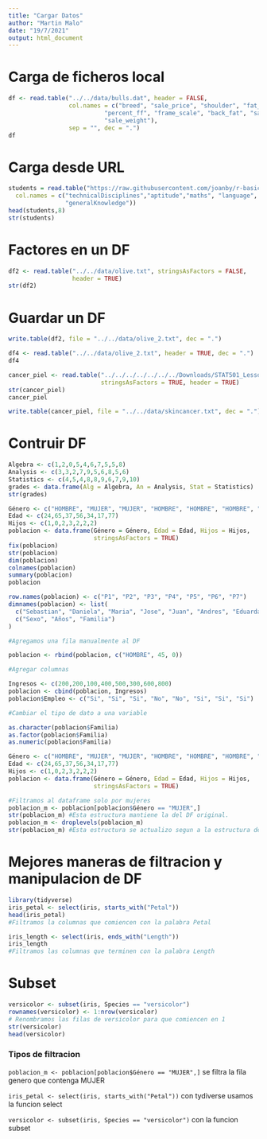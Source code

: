 ```yaml
---
title: "Cargar Datos"
author: "Martin Malo"
date: "19/7/2021"
output: html_document
---
```


# Carga de ficheros local

```r
df <- read.table("../../data/bulls.dat", header = FALSE,
                 col.names = c("breed", "sale_price", "shoulder", "fat_free",
                           "percent_ff", "frame_scale", "back_fat", "sale_height",
                           "sale_weight"),
                 sep = "", dec = ".")
df
```

# Carga desde URL

```r
students = read.table("https://raw.githubusercontent.com/joanby/r-basic/master/data/StudentsData", 
  col.names = c("technicalDisciplines","aptitude","maths", "language",
                "generalKnowledge"))
head(students,8)
str(students)
```

# Factores en un DF

```r
df2 <- read.table("../../data/olive.txt", stringsAsFactors = FALSE, 
                  header = TRUE)
str(df2)
```

# Guardar un DF

```r
write.table(df2, file = "../../data/olive_2.txt", dec = ".")

df4 <- read.table("../../data/olive_2.txt", header = TRUE, dec = ".")
df4
```

```r
cancer_piel <- read.table("../../../../../../../Downloads/STAT501_Lesson03/skincancer.txt",
                          stringsAsFactors = TRUE, header = TRUE)
str(cancer_piel)
cancer_piel

write.table(cancer_piel, file = "../../data/skincancer.txt", dec = ".")
```

# Contruir DF

```r
Algebra <- c(1,2,0,5,4,6,7,5,5,8)
Analysis <- c(3,3,2,7,9,5,6,8,5,6)
Statistics <- c(4,5,4,8,8,9,6,7,9,10)
grades <- data.frame(Alg = Algebra, An = Analysis, Stat = Statistics)
str(grades)
```

```r
Género <- c("HOMBRE", "MUJER", "MUJER", "HOMBRE", "HOMBRE", "HOMBRE", "MUJER")
Edad <- c(24,65,37,56,34,17,77)
Hijos <- c(1,0,2,3,2,2,2)
poblacion <- data.frame(Género = Género, Edad = Edad, Hijos = Hijos,
                        stringsAsFactors = TRUE)
fix(poblacion)
str(poblacion)
dim(poblacion)
colnames(poblacion)
summary(poblacion)
poblacion

row.names(poblacion) <- c("P1", "P2", "P3", "P4", "P5", "P6", "P7")
dimnames(poblacion) <- list(
  c("Sebastian", "Daniela", "Maria", "Jose", "Juan", "Andres", "Eduarda"),
  c("Sexo", "Años", "Familia")
)

#Agregamos una fila manualmente al DF

poblacion <- rbind(poblacion, c("HOMBRE", 45, 0))

#Agregar columnas

Ingresos <- c(200,200,100,400,500,300,600,800)
poblacion <- cbind(poblacion, Ingresos)
poblacion$Empleo <- c("Si", "Si", "Si", "No", "No", "Si", "Si", "Si")

#Cambiar el tipo de dato a una variable

as.character(poblacion$Familia)
as.factor(poblacion$Familia)
as.numeric(poblacion$Familia)
```

```r
Género <- c("HOMBRE", "MUJER", "MUJER", "HOMBRE", "HOMBRE", "HOMBRE", "MUJER")
Edad <- c(24,65,37,56,34,17,77)
Hijos <- c(1,0,2,3,2,2,2)
poblacion <- data.frame(Género = Género, Edad = Edad, Hijos = Hijos,
                        stringsAsFactors = TRUE)

#Filtramos al dataframe solo por mujeres
poblacion_m <- poblacion[poblacion$Género == "MUJER",]
str(poblacion_m) #Esta estructura mantiene la del DF original. 
poblacion_m <- droplevels(poblacion_m)
str(poblacion_m) #Esta estructura se actualizo segun a la estructura de este nuevo subdf
```

# Mejores maneras de filtracion y manipulacion de DF

```r
library(tidyverse)
iris_petal <- select(iris, starts_with("Petal"))
head(iris_petal)
#Filtramos la columnas que comiencen con la palabra Petal

iris_length <- select(iris, ends_with("Length"))
iris_length
#Filtramos las columnas que terminen con la palabra Length
```

# Subset

```r
versicolor <- subset(iris, Species == "versicolor")
rownames(versicolor) <- 1:nrow(versicolor)
# Renombramos las filas de versicolor para que comiencen en 1
str(versicolor)
head(versicolor)
```

### Tipos de filtracion

`poblacion_m <- poblacion[poblacion$Género == "MUJER",]` se filtra la fila genero que contenga MUJER

`iris_petal <- select(iris, starts_with("Petal"))` con tydiverse usamos la funcion select

`versicolor <- subset(iris, Species == "versicolor")` con la funcion subset



































